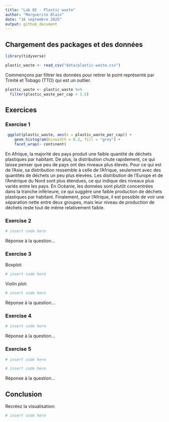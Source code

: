 ```yaml
---
title: "Lab 02 - Plastic waste"
author: "Marguerite Blais"
date: "16 septembre 2025"
output: github_document
---
```


## Chargement des packages et des données

```r
library(tidyverse) 
```

```r
plastic_waste <- read_csv("data/plastic-waste.csv")
```

Commençons par filtrer les données pour retirer le point représenté par Trinité et Tobago (TTO) qui est un outlier.

```r
plastic_waste <- plastic_waste %>%
  filter(plastic_waste_per_cap < 3.5)
```


## Exercices

### Exercise 1

```r
 ggplot(plastic_waste, aes(x = plastic_waste_per_cap)) +
    geom_histogram(binwidth = 0.2, fill = "grey") +
    facet_wrap(~ continent)
```

En Afrique, la majorité des pays produit une faible quantité de déchets plastiques par habitant. De plus, la distribution chute rapidement, ce qui laisse penser que peu de pays ont des niveaux plus élevés. Pour ce qui est de l'Asie, sa distribution ressemble à celle de l'Afrique, seulement avec des quantités de déchets un peu plus élevées. Les distribution de l'Europe et de l'Amérique du Nord sont plus étendues, ce qui indique des niveaux plus variés entre les pays. En Océanie, les données sont plutôt concentrées dans la tranche inférieure, ce qui suggère une faible production de déchets plastiques par habitant. Finalement, pour l'Afrique, il est possible de voir une séparation nette entre deux groupes, mais leur niveau de production de déchets reste tout de même relativement faible.

### Exercise 2

```r
# insert code here
```

Réponse à la question...

### Exercise 3

Boxplot:

```r
# insert code here
```

Violin plot:

```r
# insert code here
```

Réponse à la question...

### Exercise 4


```r
# insert code here
```

Réponse à la question...

### Exercise 5


```r
# insert code here
```

```r
# insert code here
```

Réponse à la question...

## Conclusion

Recréez la visualisation:

```r
# insert code here
```
